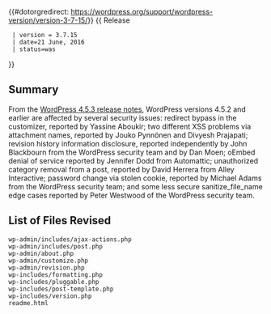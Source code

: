 {{#dotorgredirect: https://wordpress.org/support/wordpress-version/version-3-7-15/}}
{{Languages|
{{en|Version 3.7.15}}
{{ja|Version 3.7.15}}
}}
{{ Release
  | version = 3.7.15
  | date=21 June, 2016
  | status=was
}}

== Summary ==
  
From the [https://wordpress.org/news/2016/06/wordpress-4-5-3/ WordPress 4.5.3 release notes], WordPress versions 4.5.2 and earlier are affected by several security issues: redirect bypass in the customizer, reported by Yassine Aboukir; two different XSS problems via attachment names, reported by Jouko Pynnönen and Divyesh Prajapati; revision history information disclosure, reported independently by John Blackbourn from the WordPress security team and by Dan Moen; oEmbed denial of service reported by Jennifer Dodd from Automattic; unauthorized category removal from a post, reported by David Herrera from Alley Interactive; password change via stolen cookie, reported by Michael Adams from the WordPress security team; and some less secure sanitize_file_name edge cases reported by Peter Westwood of  the WordPress security team.  
== List of Files Revised ==
 
<pre>
wp-admin/includes/ajax-actions.php
wp-admin/includes/post.php
wp-admin/about.php
wp-admin/customize.php
wp-admin/revision.php
wp-includes/formatting.php
wp-includes/pluggable.php
wp-includes/post-template.php
wp-includes/version.php
readme.html
</pre>
